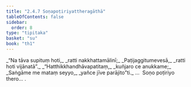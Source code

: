 ```yaml
---
title: "2.4.7 Soṇapoṭiriyattheragāthā"
tableOfContents: false
sidebar:
  order: 8
type: "tipitaka"
basket: "su"
book: "th1"
---
```



<DynamicBreadcrumb />

<Division number="193" book="th1" bookNo="19" page="257">

<Paragraph number="388" type="verses" book="th1">
_“Na tāva supituṃ hoti,_  
_ratti nakkhattamālinī;_  
_Paṭijaggitumevesā,_  
_ratti hoti vijānatā”._  

</Paragraph>

</Division>
<Division number="194" book="th1" bookNo="19" page="257">

<Paragraph number="389" type="verses" book="th1">
_“Hatthikkhandhāvapatitaṃ,_  
_kuñjaro ce anukkame;_  
_Saṅgāme me mataṃ seyyo,_  
_yañce jīve parājito”ti._  


</Paragraph>
</Division>

<Paragraph number="390" type="center" book="th1">
…  Soṇo poṭiriyo thero… .
</Paragraph>
